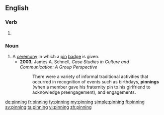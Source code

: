 ==English==

===Verb===
{{head|en|present participle}}

# {{present participle of|pin|lang=en}}

===Noun===
{{en-noun}}

# A [[ceremony]] in which a [[pin]] [[badge]] is given.
#* '''2003''', James A. Schnell, ''Case Studies in Culture and Communication: A Group Perspective''
#*: There were a variety of informal traditional activities that occurred in recognition of events such as birthdays, '''pinnings''' (when a member gave his fraternity pin to his girlfriend to acknowledge preengagement), and engagements.

[[de:pinning]]
[[fr:pinning]]
[[fy:pinning]]
[[my:pinning]]
[[simple:pinning]]
[[fi:pinning]]
[[sv:pinning]]
[[ta:pinning]]
[[vi:pinning]]
[[zh:pinning]]